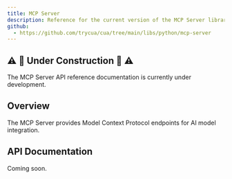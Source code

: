 ```yaml
---
title: MCP Server
description: Reference for the current version of the MCP Server library.
github:
  - https://github.com/trycua/cua/tree/main/libs/python/mcp-server
---
```


## ⚠️ 🚧 Under Construction 🚧 ⚠️

The MCP Server API reference documentation is currently under development.

## Overview

The MCP Server provides Model Context Protocol endpoints for AI model integration.

## API Documentation

Coming soon.
